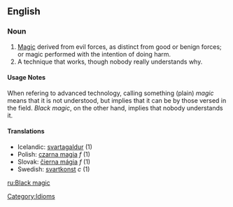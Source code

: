 ==English==

===Noun===
# [[Magic]] derived from evil forces, as distinct from good or benign forces; or magic performed with the intention of doing harm.
# A technique that works, though nobody really understands why.

====Usage Notes====
When refering to advanced technology, calling something (plain) ''magic'' means that it is not understood, but implies that it can be by those versed in the field.  ''Black magic'', on the other hand, implies that nobody understands it.

==== Translations ====
*Icelandic: [[svartagaldur]] (1)
*Polish: [[czarna magia]] ''f'' (1)
*Slovak: [[čierna mágia]] ''f'' (1)
*Swedish: [[svartkonst]] ''c'' (1)

[[Category:Idioms]]

[[ru:Black magic]]